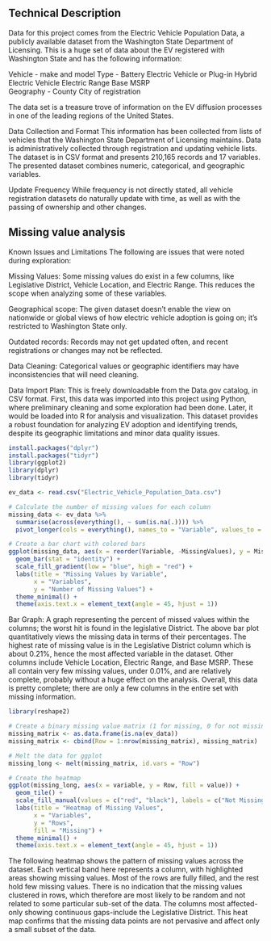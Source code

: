 ## Technical Description

Data for this project comes from the Electric Vehicle Population Data, a
publicly available dataset from the Washington State Department of
Licensing. This is a huge set of data about the EV registered with
Washington State and has the following information:

Vehicle - make and model Type - Battery Electric Vehicle or Plug-in
Hybrid Electric Vehicle Electric Range Base MSRP\
Geography - County City of registration

The data set is a treasure trove of information on the EV diffusion
processes in one of the leading regions of the United States.

Data Collection and Format This information has been collected from
lists of vehicles that the Washington State Department of Licensing
maintains. Data is administratively collected through registration and
updating vehicle lists. The dataset is in CSV format and presents
210,165 records and 17 variables. The presented dataset combines
numeric, categorical, and geographic variables.

Update Frequency While frequency is not directly stated, all vehicle
registration datasets do naturally update with time, as well as with the
passing of ownership and other changes.

## Missing value analysis

Known Issues and Limitations The following are issues that were noted
during exploration:

Missing Values: Some missing values do exist in a few columns, like
Legislative District, Vehicle Location, and Electric Range. This reduces
the scope when analyzing some of these variables.

Geographical scope: The given dataset doesn't enable the view on
nationwide or global views of how electric vehicle adoption is going on;
it's restricted to Washington State only.

Outdated records: Records may not get updated often, and recent
registrations or changes may not be reflected.

Data Cleaning: Categorical values or geographic identifiers may have
inconsistencies that will need cleaning.

Data Import Plan: This is freely downloadable from the Data.gov catalog,
in CSV format. First, this data was imported into this project using
Python, where preliminary cleaning and some exploration had been done.
Later, it would be loaded into R for analysis and visualization. This
dataset provides a robust foundation for analyzing EV adoption and
identifying trends, despite its geographic limitations and minor data
quality issues.

```r
install.packages("dplyr") 
install.packages("tidyr")
library(ggplot2)
library(dplyr)
library(tidyr)

ev_data <- read.csv("Electric_Vehicle_Population_Data.csv")

# Calculate the number of missing values for each column
missing_data <- ev_data %>%
  summarise(across(everything(), ~ sum(is.na(.)))) %>%
  pivot_longer(cols = everything(), names_to = "Variable", values_to = "MissingValues")

# Create a bar chart with colored bars
ggplot(missing_data, aes(x = reorder(Variable, -MissingValues), y = MissingValues, fill = MissingValues)) +
  geom_bar(stat = "identity") +
  scale_fill_gradient(low = "blue", high = "red") +
  labs(title = "Missing Values by Variable",
       x = "Variables",
       y = "Number of Missing Values") +
  theme_minimal() +
  theme(axis.text.x = element_text(angle = 45, hjust = 1))
```
Bar Graph: A graph representing the percent of missed values within the
columns; the worst hit is found in the legislative District. The above
bar plot quantitatively views the missing data in terms of their
percentages. The highest rate of missing value is in the Legislative
District column which is about 0.21%, hence the most affected variable
in the dataset. Other columns include Vehicle Location, Electric Range,
and Base MSRP. These all contain very few missing values, under 0.01%,
and are relatively complete, probably without a huge effect on the
analysis. Overall, this data is pretty complete; there are only a few
columns in the entire set with missing information.

```r
library(reshape2)

# Create a binary missing value matrix (1 for missing, 0 for not missing)
missing_matrix <- as.data.frame(is.na(ev_data))
missing_matrix <- cbind(Row = 1:nrow(missing_matrix), missing_matrix)

# Melt the data for ggplot
missing_long <- melt(missing_matrix, id.vars = "Row")

# Create the heatmap
ggplot(missing_long, aes(x = variable, y = Row, fill = value)) +
  geom_tile() +
  scale_fill_manual(values = c("red", "black"), labels = c("Not Missing", "Missing")) +
  labs(title = "Heatmap of Missing Values",
       x = "Variables",
       y = "Rows",
       fill = "Missing") +
  theme_minimal() +
  theme(axis.text.x = element_text(angle = 45, hjust = 1))


```

The following heatmap shows the pattern of missing values across the
dataset. Each vertical band here represents a column, with highlighted
areas showing missing values. Most of the rows are fully filled, and the
rest hold few missing values. There is no indication that the missing
values clustered in rows, which therefore are most likely to be random
and not related to some particular sub-set of the data. The columns most
affected-only showing continuous gaps-include the Legislative District.
This heat map confirms that the missing data points are not pervasive
and affect only a small subset of the data.